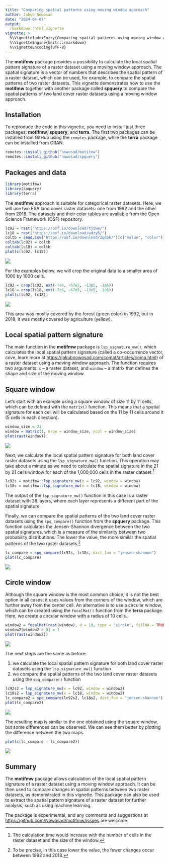 ```yaml
---
title: "Comparing spatial patterns using moving window approach"
author: Jakub Nowosad
date: "2024-04-07"
output: 
  rmarkdown::html_vignette
vignette: >
  %\VignetteIndexEntry{Comparing spatial patterns using moving window approach}
  %\VignetteEngine{knitr::rmarkdown}
  %\VignetteEncoding{UTF-8}
---
```




The **motifmw** package provides a possibility to calculate the local spatial pattern signature of a raster dataset using a moving window approach. 
The spatial signature is a vector of numbers that describes the spatial pattern of a raster dataset, which can be used, for example, to compare the spatial patterns of two raster datasets.
This vignette demonstrates how to use the **motifmw** together with another package called **spquery** to compare the spatial patterns of two land cover raster datasets using a moving window approach.

## Installation

To reproduce the code in this vignette, you need to install just three packages: **motifmw**, **spquery**, and **terra**.
The first two packages can be installed from GitHub using the `remotes` package, while the **terra** package can be installed from CRAN.


```r
remotes::install_github("nowosad/motifmw")
remotes::install_github("nowosad/spquery")
```

## Packages and data


```r
library(motifmw)
library(spquery)
library(terra)
```

The **motifmw** approach is suitable for categorical raster datasets.
Here, we will use two ESA land cover raster datasets: one from 1992 and the other from 2018.
The datasets and their color tables are available from the Open Science Framework (OSF) repository.


```r
lc92 = rast("https://osf.io/download/tjzwe/")
lc18 = rast("https://osf.io/download/wdzy6/")
coltb = read.csv("https://osf.io/download/2qd5k/")[c("value", "color")]
coltab(lc92) = coltb
coltab(lc18) = coltb
plot(c(lc92, lc18))
```

![](figures/unnamed-chunk-3-1.png)

For the examples below, we will crop the original data to a smaller area of 1000 by 1000 cells.


```r
lc92 = crop(lc92, ext(-7e6, -67e5, -13e5, -1e6))
lc18 = crop(lc18, ext(-7e6, -67e5, -13e5, -1e6))
plot(c(lc92, lc18))
```

![](figures/unnamed-chunk-4-1.png)

This area was mostly covered by the forest (green color) in 1992, but in 2018, it was mostly covered by  agriculture (yellow).

## Local spatial pattern signature

The main function in the **motifmw** package is `lsp_signature_mw()`, which calculates the local spatial pattern signature (called a co-occurrence vector, cove, learn more at <https://jakubnowosad.com/comat/articles/coma.html>) of a raster dataset using a moving window approach.
The function requires two arguments: `x` -- a raster dataset, and `window` -- a matrix that defines the shape and size of the moving window.

## Square window

Let's start with an example using a square window of size 11 by 11 cells, which can be defined with the `matrix()` function.
This means that a spatial signature for each cell will be calculated based on the 11 by 11 cells around it (5 cells in each direction).


```r
window_size = 21
window = matrix(1, nrow = window_size, ncol = window_size)
plot(rast(window))
```

![](figures/unnamed-chunk-5-1.png)

Next, we calculate the local spatial pattern signature for both land cover raster datasets using the `lsp_signature_mw()` function.
This operation may take about a minute as we need to calculate the spatial signature in the 21 by 21 cells window for each of the 1,000,000 cells in the raster dataset.^[The calculation time would increase with the number of cells in the raster dataset and the size of the window.]


```r
lc92s = motifmw::lsp_signature_mw(x = lc92, window = window)
lc18s = motifmw::lsp_signature_mw(x = lc18, window = window)
```

The output of the `lsp_signature_mw()` function in this case is a raster dataset with 28 layers, where each layer represents a different part of the spatial signature.

Finally, we can compare the spatial patterns of the two land cover raster datasets using the `spq_compare()` function from the **spquery** package.
This function calculates the Jensen-Shannon divergence between the two spatial signatures, which is a measure of the similarity between two probability distributions.
The lower the value, the more similar the spatial patterns of the two raster datasets.^[To be precise, in this case lower the value, the fewer changes occur between 1992 and 2018.]


```r
lc_compare = spq_compare(lc92s, lc18s, dist_fun = "jensen-shannon")
plot(lc_compare)
```

![](figures/unnamed-chunk-7-1.png)

## Circle window

Although the square window is the most common choice, it is not the best option in all cases: it uses values from the corners of the window, which are further away from the center cell.
An alternative is to use a circular window, which can be created using the `focalMat()` function from the **terra** package.
Here, we create a circular window with a radius of 10 cells.


```r
window2 = focalMat(rast(window), d = 10, type = "circle", fillNA = TRUE)
window2[window2 > 0] = 1
plot(rast(window2))
```

![](figures/unnamed-chunk-8-1.png)

The next steps are the same as before:

1. we calculate the local spatial pattern signature for both land cover raster datasets using the `lsp_signature_mw()` function 
2. we compare the spatial patterns of the two land cover raster datasets using the `spq_compare()` function


```r
lc92s2 = lsp_signature_mw(x = lc92, window = window2)
lc18s2 = lsp_signature_mw(x = lc18, window = window2)
lc_compare2 = spq_compare(lc92s2, lc18s2, dist_fun = "jensen-shannon")
plot(lc_compare2)
```

![](figures/unnamed-chunk-9-1.png)

The resulting map is similar to the one obtained using the square window, but some differences can be observed.
We can see them better by plotting the difference between the two maps.


```r
plot(c(lc_compare - lc_compare2))
```

![](figures/unnamed-chunk-10-1.png)

## Summary

The **motifmw** package allows calculation of the local spatial pattern signature of a raster dataset using a moving window approach.
It can be then used to compare changes in spatial patterns between two raster datasets, as demonstrated in this vignette.
This package can also be used to extract the spatial pattern signature of a raster dataset for further analysis, such as using machine learning.

The package is experimental, and any comments and suggestions at <https://github.com/Nowosad/motifmw/issues> are welcome.



